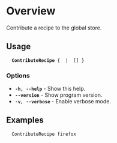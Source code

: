 =Overview=
Contribute a recipe to the global store.

==Usage==
   '''ContributeRecipe''' { <recipe dir> | <recipe name> [<recipe version>] }

===Options===
* '''<tt>-h, --help</tt>''' - Show this help.
* '''<tt>--version</tt>''' - Show program version.
* '''<tt>-v, --verbose</tt>''' - Enable verbose mode.

==Examples==
   ContributeRecipe firefox

{{Compile}}